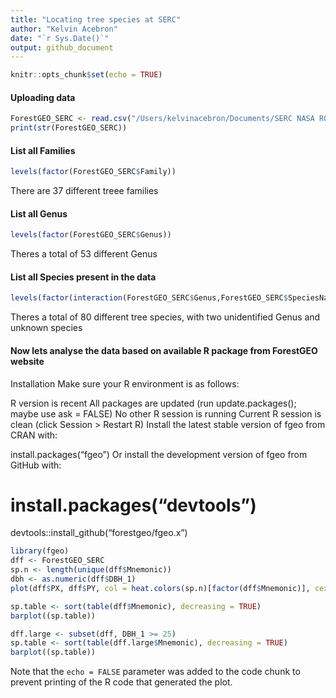```yaml
---
title: "Locating tree species at SERC"
author: "Kelvin Acebron"
date: "`r Sys.Date()`"
output: github_document
---
```


```r
knitr::opts_chunk$set(echo = TRUE)
```

#### Uploading data
```r
ForestGEO_SERC <- read.csv("/Users/kelvinacebron/Documents/SERC NASA ROSES grant /03 Data/FORESTGEO SERC/SERC_censuses_with_UTMs_5_apr_2022.csv")
print(str(ForestGEO_SERC))
```
#### List all Families
```r
levels(factor(ForestGEO_SERC$Family))
```
There are 37 different treee families

#### List all Genus
```r
levels(factor(ForestGEO_SERC$Genus))
```
Theres a total of 53 different Genus

#### List all Species present in the data
```r
levels(factor(interaction(ForestGEO_SERC$Genus,ForestGEO_SERC$SpeciesName)))
```
Theres a total of 80 different tree species, with two unidentified Genus and unknown species

#### Now lets analyse the data based on available R package from ForestGEO website

Installation
Make sure your R environment is as follows:

R version is recent
All packages are updated (run update.packages(); maybe use ask = FALSE)
No other R session is running
Current R session is clean (click Session > Restart R)
Install the latest stable version of fgeo from CRAN with:

install.packages("fgeo")
Or install the development version of fgeo from GitHub with:

# install.packages("devtools")
devtools::install_github("forestgeo/fgeo.x")

```r
library(fgeo)
dff <- ForestGEO_SERC
sp.n <- length(unique(dff$Mnemonic))
dbh <- as.numeric(dff$DBH_1)
plot(dff$PX, dff$PY, col = heat.colors(sp.n)[factor(dff$Mnemonic)], cex = log(dbh/ 20), pch = 19)

sp.table <- sort(table(dff$Mnemonic), decreasing = TRUE)
barplot((sp.table))

dff.large <- subset(dff, DBH_1 >= 25)
sp.table <- sort(table(dff.large$Mnemonic), decreasing = TRUE)
barplot((sp.table))

```

Note that the `echo = FALSE` parameter was added to the code chunk to prevent printing of the R code that generated the plot.
